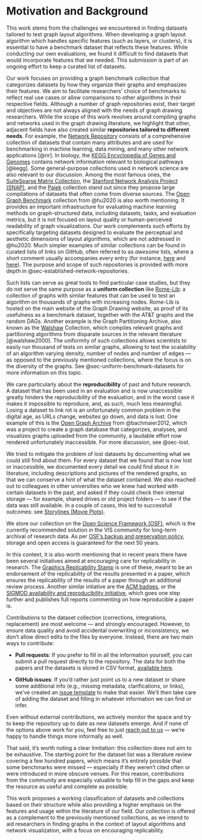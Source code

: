 # Motivation and Background

This work stems from the challenges we encountered in finding datasets tailored to test graph layout algorithms. When developing a graph layout algorithm which handles specific features (such as layers, or clusters), it is essential to have a benchmark dataset that reflects these features. While conducting our own evaluations, we found it difficult to find datasets that would incorporate features that we needed. This submission is part of an ongoing effort to keep a curated list of datasets. 

Our work focuses on providing a graph benchmark collection that categorizes datasets by how they organize their graphs and emphasizes their features. We aim to facilitate researchers' choice of benchmarks to reflect real use cases or allow comparisons to other algorithms in their respective fields. 
Although a number of graph repositories exist, their target and objectives are not always aligned with the needs of graph drawing researchers.
While the scope of this work revolves around compiling graphs and networks used in the graph drawing literature, we highlight that other, adjacent fields have also created similar **repositories tailored to different needs**. 
For example, the <a href="#Network_Repository" class="dataset-link">Network Repository</a> consists of a comprehensive collection of datasets that contain many attributes and are used for benchmarking in machine learning, data mining, and many other network applications [@nr].
In biology, the <a href="#Biological_Pathways_KEGG" class="dataset-link">KEGG Encyclopedia of Genes and Genomes</a> contains network information relevant to biological pathways [@kegg].
Some general-purpose collections used in network science are also relevant to our discussion. 
Among the most famous ones, the <a href="#SuiteSparse_Matrix_Collection" class="dataset-link">SuiteSparse Matrix Collection</a>, the <a href="#SNAP" class="dataset-link">Stanford Network Analysis Project (SNAP)</a>, and the <a href="#Pajek" class="dataset-link">Pajek</a> collection stand out since they propose large compilations of datasets that often come from diverse sources.
The [Open Graph Benchmark](https://ogb.stanford.edu/) collection from @hu2020 is also worth mentioning. It provides an important infrastructure for evaluating machine learning methods on graph-structured data, including datasets, tasks, and evaluation metrics, but it is not focused on layout quality or human-perceived readability of graph visualizations. Our work complements such efforts by specifically targeting datasets designed to evaluate the perceptual and aesthetic dimensions of layout algorithms, which are not addressed in @hu2020.
Much simpler examples of similar collections can be found in curated lists of links on GitHub, often referred to as *awesome* lists, where a short comment usually accompanies every entry (for instance, [here](https://github.com/gzcsudo/Awesome-Hypergraph-Network) and [here](https://github.com/domargan/awesome-dynamic-graphs)). The purpose and scope of such repositories is provided with more depth in @sec-established-network-repositories. 

Such lists can serve as great tools to find particular case studies, but they do not serve the same purpose as a **uniform collection** like <a href="#Rome-Lib" class="dataset-link">Rome-Lib</a>: a collection of graphs with similar features that can be used to test an algorithm on thousands of graphs with increasing nodes. Rome-Lib is hosted on the main website of the Graph Drawing website, as proof of its usefulness as a benchmark dataset, together with the AT&T graphs and the random DAGs. Another example is the Graph Partitioning Archive, also known as the <a href="#Walshaw" class="dataset-link">Walshaw</a> Collection, which compiles relevant graphs and partitioning algorithms from disparate sources in the relevant literature [@walshaw2000]. The uniformity of such collections allows scientists to easily run thousand of tests on similar graphs, allowing to test the scalability of an algorithm varying density, number of nodes and number of edges --- as opposed to the previously mentioned collections, where the focus is on the diversity of the graphs. See @sec-uniform-benchmark-datasets for more information on this topic.

We care particularly about the **reproducibility** of past and future research. A dataset that has been used in an evaluation and is now unaccessible greatly hinders the reproducibility of the evaluation, and in the worst case it makes it impossible to reproduce, and, as such, much less meaningful. 
Losing a dataset to link rot is an unfortunately common problem in the digital age, as URLs change, websites go down, and data is lost. One example of this is the [Open Graph Archive](https://www.open-graph-archive.org/) from @bachmaier2012, which was a project to create a graph database that categorizes, analyses, and visualizes graphs uploaded from the community, a laudable effort now rendered unfortunately inaccessible. For more discussion, see @sec-lost.

We tried to mitigate the problem of lost datasets by documenting what we could still find about them.
For every dataset that we found that is now lost or inaccessible, we documented every detail we could find about it in literature, including descriptions and pictures of the rendered graphs, so that we can conserve a hint of what the dataset contained. 
We also reached out to colleagues in other universities who we knew had worked with certain datasets in the past, and asked if they could check their internal storage — for example, shared drives or old project folders — to see if the data was still available.
In a couple of cases, this led to successfull outcomes: see <a href="#Storylines_Movie_Plots" class="dataset-link">Storylines (Movie Plots)</a>.

We store our collection on the [Open Science Framework (OSF)](https://osf.io/), which is the currently recommended solution in the VIS community for long-term archival of research data. As per [OSF's backup and preservation policy](https://help.osf.io/article/547-account-and-security-faq-s#Backup), storage and open access is guaranteed for the next 50 years. 

In this context, it is also worth mentioning that in recent years there have been several initiatives aimed at encouraging care for replicability in research.
The [Graphics Replicability Stamp](https://www.replicabilitystamp.org/) is one of these, meant to be an endorsement of the replicability of the results presented in a paper, which ensures the replicability of the results of a paper through an additional review process. Another similar intiative are the [ACM badges](https://www.acm.org/publications/policies/artifact-review-and-badging-current), or the [SIGMOD availability and reproducibility initiative](https://reproducibility.sigmod.org/), which goes one step further and publishes full reports commenting on how reproducible a paper is. 

::: {.callout-note appearance="simple" title="Maintenance plans and contribution to the repository"}

Contributions to the dataset collection (corrections, integrations, replacement) are most welcome — and strongly encouraged. However, to ensure data quality and avoid accidental overwriting or inconsistency, we don’t allow direct edits to the files by everyone. Instead, there are two main ways to contribute:

- **Pull requests**: If you prefer to fill in all the information yourself, you can submit a pull request directly to the repository. The data for both the papers and the datasets is stored in CSV format, [available here](https://github.com/VisDunneRight/gd_benchmark_sets/tree/master/notion_data).

- **GitHub issues**: If you’d rather just point us to a new dataset or share some additional info (e.g., missing metadata, clarifications, or links), we’ve created an [issue template](https://github.com/VisDunneRight/gd_benchmark_sets/issues/new?template=dataset-inclusion.md) to make that easier. We’ll then take care of adding the dataset and filling in whatever information we can find or infer.

Even without external contributions, we actively monitor the space and try to keep the repository up to date as new datasets emerge. And if none of the options above work for you, feel free to just [reach out to us](#nte-post-abstract) — we’re happy to handle things more informally as well.

That said, it’s worth noting a clear limitation: this collection does not aim to be exhaustive. The starting point for the dataset list was a literature review covering a few hundred papers, which means it’s entirely possible that some benchmarks were missed — especially if they weren’t cited often or were introduced in more obscure venues. For this reason, contributions from the community are especially valuable to help fill in the gaps and keep the resource as useful and complete as possible.

:::

This work proposes a working classification of datasets and collections based on their structure while also providing a higher emphasis on the features and usage within the literature of our field. 
Our collection is offered as a complement to the previously mentioned collections, as we intend to aid researchers in finding graphs in the context of layout algorithms and network visualization, with a focus on encouraging replicability. 
